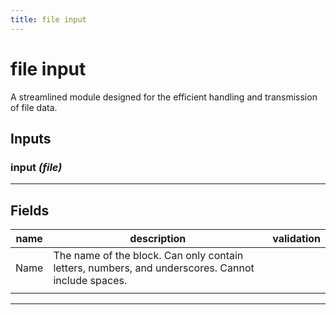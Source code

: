 ```yaml
---
title: file input
---
```


# file input
A streamlined module designed for the efficient handling and transmission of file data.

## Inputs
### input _(file)_
---
## Fields
| name | description | validation |
|------|-------------|------------|
| Name | The name of the block. Can only contain letters, numbers, and underscores. Cannot include spaces. || 
 | |

---
    